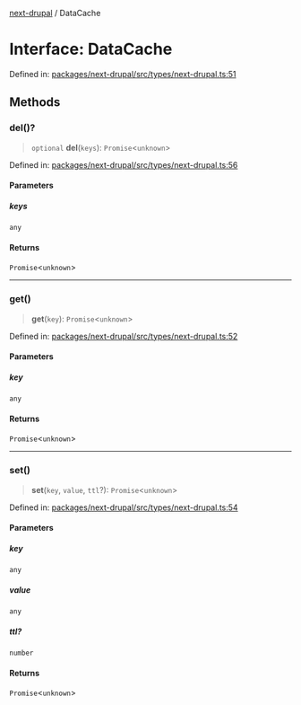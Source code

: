 [next-drupal](../globals.mdx) / DataCache

# Interface: DataCache

Defined in: [packages/next-drupal/src/types/next-drupal.ts:51](https://github.com/chapter-three/next-drupal/blob/99d53e7de9f279983acefda33ce5bc4643bafb3c/packages/next-drupal/src/types/next-drupal.ts#L51)

## Methods

### del()?

> `optional` **del**(`keys`): `Promise`\<`unknown`\>

Defined in: [packages/next-drupal/src/types/next-drupal.ts:56](https://github.com/chapter-three/next-drupal/blob/99d53e7de9f279983acefda33ce5bc4643bafb3c/packages/next-drupal/src/types/next-drupal.ts#L56)

#### Parameters

##### keys

`any`

#### Returns

`Promise`\<`unknown`\>

---

### get()

> **get**(`key`): `Promise`\<`unknown`\>

Defined in: [packages/next-drupal/src/types/next-drupal.ts:52](https://github.com/chapter-three/next-drupal/blob/99d53e7de9f279983acefda33ce5bc4643bafb3c/packages/next-drupal/src/types/next-drupal.ts#L52)

#### Parameters

##### key

`any`

#### Returns

`Promise`\<`unknown`\>

---

### set()

> **set**(`key`, `value`, `ttl`?): `Promise`\<`unknown`\>

Defined in: [packages/next-drupal/src/types/next-drupal.ts:54](https://github.com/chapter-three/next-drupal/blob/99d53e7de9f279983acefda33ce5bc4643bafb3c/packages/next-drupal/src/types/next-drupal.ts#L54)

#### Parameters

##### key

`any`

##### value

`any`

##### ttl?

`number`

#### Returns

`Promise`\<`unknown`\>
